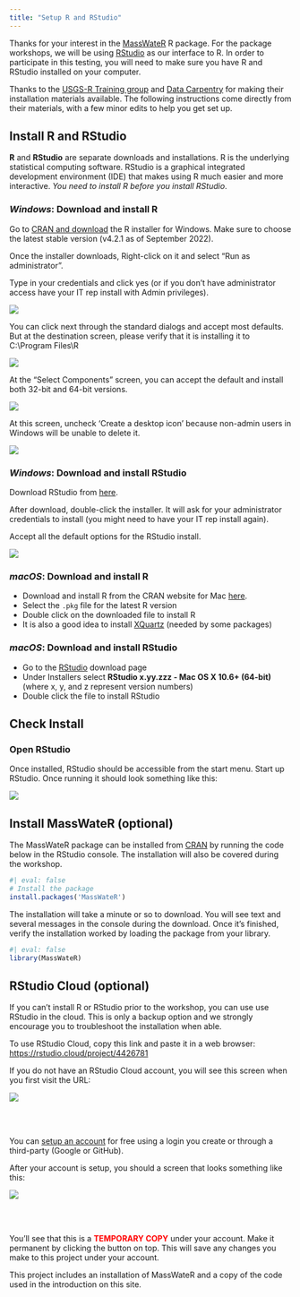 ```yaml
---
title: "Setup R and RStudio"
---
```


Thanks for your interest in the [MassWateR](https://massbays-tech.github.io/MassWateR) R package. For the package workshops, we will be using [RStudio](https://www.rstudio.com/) as our interface to R. In order to participate in this testing, you will need to make sure you have R and RStudio installed on your computer.

Thanks to the [USGS-R Training group](https://owi.usgs.gov/R/training.html) and [Data Carpentry](https://datacarpentry.org/R-ecology-lesson/index.html) for making their installation materials available. The following instructions come directly from their materials, with a few minor edits to help you get set up.

## Install R and RStudio

**R** and **RStudio** are separate downloads and installations. R is the underlying statistical computing software. RStudio is a graphical integrated development environment (IDE) that makes using R much easier and more interactive. *You need to install R before you install RStudio*.

### *Windows*: Download and install R

Go to [CRAN and download](https://cran.rstudio.com/bin/windows/base/) the R installer for Windows. Make sure to choose the latest stable version (v4.2.1 as of September 2022).

Once the installer downloads, Right-click on it and select "Run as administrator".

Type in your credentials and click yes (or if you don't have administrator access have your IT rep install with Admin privileges).

![](figure/install_open_as_admin.png)

You can click next through the standard dialogs and accept most defaults. But at the destination screen, please verify that it is installing it to C:\\Program Files\\R

![](figure/install_destination.png)

At the "Select Components" screen, you can accept the default and install both 32-bit and 64-bit versions.

![](figure/install_arch_window.png)

At this screen, uncheck 'Create a desktop icon' because non-admin users in Windows will be unable to delete it.

![](figure/install_tasks.png)

### *Windows*: Download and install RStudio

Download RStudio from [here](https://www.rstudio.com/products/rstudio/download/#download).

After download, double-click the installer. It will ask for your administrator credentials to install (you might need to have your IT rep install again).

Accept all the default options for the RStudio install.

![](figure/install_rstudio.png)

### *macOS*: Download and install R

-   Download and install R from the CRAN website for Mac [here](https://cran.r-project.org/bin/macosx/).
-   Select the `.pkg` file for the latest R version
-   Double click on the downloaded file to install R
-   It is also a good idea to install [XQuartz](https://www.xquartz.org/) (needed by some packages)

### *macOS*: Download and install RStudio

-   Go to the [RStudio](https://www.rstudio.com/products/rstudio/download/#download) download page
-   Under Installers select **RStudio x.yy.zzz - Mac OS X 10.6+ (64-bit)** (where x, y, and z represent version numbers)
-   Double click the file to install RStudio

## Check Install

### Open RStudio

Once installed, RStudio should be accessible from the start menu. Start up RStudio. Once running it should look something like this:

![](figure/rstudio.png)

## Install MassWateR (optional)

The MassWateR package can be installed from [CRAN](https://cran.r-project.org/) by running the code below in the RStudio console. The installation will also be covered during the workshop.

```r
#| eval: false
# Install the package
install.packages('MassWateR')
```

The installation will take a minute or so to download.  You will see text and several messages in the console during the download.  Once it's finished, verify the installation worked by loading the package from your library. 

```r
#| eval: false
library(MassWateR)
```

## RStudio Cloud (optional)

If you can't install R or RStudio prior to the workshop, you can use use RStudio in the cloud. This is only a backup option and we strongly encourage you to troubleshoot the installation when able.

To use RStudio Cloud, copy this link and paste it in a web browser: <https://rstudio.cloud/project/4426781>

If you do not have an RStudio Cloud account, you will see this screen when you first visit the URL:

![](figure/cloudsignup.PNG)

<br></br>

You can [setup an account](https://login.rstudio.cloud/register?redirect=https%3A%2F%2Fclient.login.rstudio.cloud%2Foauth%2Flogin%3Fshow_auth%3D0%26show_login%3D1%26show_setup%3D1) for free using a login you create or through a third-party (Google or GitHub).

After your account is setup, you should a screen that looks something like this:

![](figure/tempproj.PNG)

<br></br>

You'll see that this is a <b>[TEMPORARY COPY]{style="color:red"}</b> under your account. Make it permanent by clicking the button on top. This will save any changes you make to this project under your account.

This project includes an installation of MassWateR and a copy of the code used in the introduction on this site.
